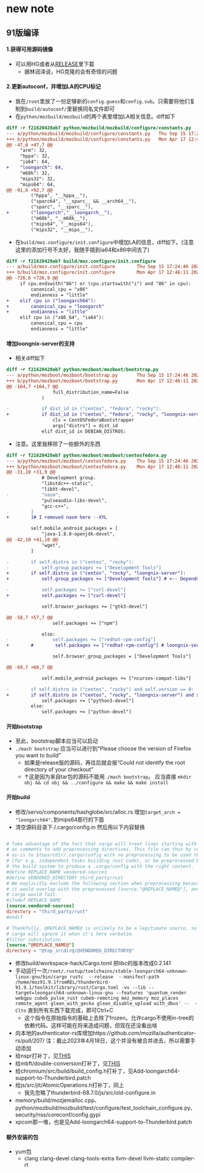 # new note
91版编译
-----

#### 1.获得可用源码镜像

*   可以用HG或者从[RELEASE](https://archive.mozilla.org/pub/thunderbird/releases/)里下载
    *   据林润泽说，HG克隆的会有奇怪的问题
        

#### 2.更新autoconf，并增加LA的CPU标记

*   我在`/root`里放了一份足够新的`config.guess`和`config.sub`。只需要将他们复制到`build/autoconf/`里替换同名文件即可
*   在`python/mozbuild/mozbuild`的两个表里增加LA相关信息。diff如下

```diff
diff -r f21620428eb7 python/mozbuild/mozbuild/configure/constants.py
--- a/python/mozbuild/mozbuild/configure/constants.py   Thu Sep 15 17:24:46 2022 +0200
+++ b/python/mozbuild/mozbuild/configure/constants.py   Mon Apr 17 12:42:46 2023 +0800
@@ -47,6 +47,7 @@
     "arm": 32,
     "hppa": 32,
     "ia64": 64,
+    "loongarch": 64,
     "m68k": 32,
     "mips32": 32,
     "mips64": 64,
@@ -91,6 +92,7 @@
         ("hppa", "__hppa__"),
         ("sparc64", "__sparc__ && __arch64__"),
         ("sparc", "__sparc__"),
+        ("loongarch","__loongarch__"),
         ("m68k", "__m68k__"),
         ("mips64", "__mips64"),
         ("mips32", "__mips__"),
```

*   在`build/moz.configure/init.configure`中增加LA的信息，diff如下。(注意这里的添加行号不太好，我随手插到ia64和x86中间去了)

```diff
diff -r f21620428eb7 build/moz.configure/init.configure
--- a/build/moz.configure/init.configure        Thu Sep 15 17:24:46 2022 +0200
+++ b/build/moz.configure/init.configure        Mon Apr 17 12:46:11 2023 +0800
@@ -726,6 +726,9 @@
     if cpu.endswith("86") or (cpu.startswith("i") and "86" in cpu):
         canonical_cpu = "x86"
         endianness = "little"
+    elif cpu in ("loongarch64"):
+        canonical_cpu = "loongarch"
+        endianness = "little"
     elif cpu in ("x86_64", "ia64"):
         canonical_cpu = cpu
         endianness = "little"
```

#### 增加loongnix-server的支持

*   相关diff如下

```diff
diff -r f21620428eb7 python/mozboot/mozboot/bootstrap.py
--- a/python/mozboot/mozboot/bootstrap.py       Thu Sep 15 17:24:46 2022 +0200
+++ b/python/mozboot/mozboot/bootstrap.py       Mon Apr 17 12:46:11 2023 +0800
@@ -164,7 +164,7 @@
                 full_distribution_name=False
             )

-            if dist_id in ("centos", "fedora", "rocky"):
+            if dist_id in ("centos", "fedora", "rocky", "loongnix-server"):
                 cls = CentOSFedoraBootstrapper
                 args["distro"] = dist_id
             elif dist_id in DEBIAN_DISTROS:
```

*   注意。这里我移除了一些额外的东西

```diff
diff -r f21620428eb7 python/mozboot/mozboot/centosfedora.py
--- a/python/mozboot/mozboot/centosfedora.py    Thu Sep 15 17:24:46 2022 +0200
+++ b/python/mozboot/mozboot/centosfedora.py    Mon Apr 17 12:46:11 2023 +0800
@@ -31,10 +31,9 @@
             # Development group.
             "libstdc++-static",
             "libXt-devel",
-            "nasm",
             "pulseaudio-libs-devel",
             "gcc-c++",
-        ]
+        ]# I removed nasm here --XYL

         self.mobile_android_packages = [
             "java-1.8.0-openjdk-devel",
@@ -42,10 +41,10 @@
             "wget",
         ]

-        if self.distro in ("centos", "rocky"):
-            self.group_packages += ["Development Tools"]
+        if self.distro in ("centos", "rocky", "loongnix-server"):
+            self.group_packages += ["Development Tools"] # <-- Depends on this  --XYL

-            self.packages += ["curl-devel"]
+            self.packages += ["curl-devel"]

             self.browser_packages += ["gtk3-devel"]

@@ -58,7 +57,7 @@
                 self.packages += ["npm"]

             else:
-                self.packages += ["redhat-rpm-config"]
+        #        self.packages += ["redhat-rpm-config"] # loongnix-server does not contain this --XYL

                 self.browser_group_packages = ["Development Tools"]

@@ -69,7 +68,7 @@

             self.mobile_android_packages += ["ncurses-compat-libs"]

-        if self.distro in ("centos", "rocky") and self.version == 8:
+        if self.distro in ("centos", "rocky", "loongnix-server") and self.version == 8: # for loongnix-server the version is 8
             self.packages += ["python3-devel"]
         else:
             self.packages += ["python-devel"]
```

#### 开始bootstrap

*   至此，bootstrap脚本应当可以启动
*   `./mach bootstrap` 应当可以进行到“Please choose the version of Firefox you want to build”
    *   如果是release版的源码，再往后就会报“Could not identify the root directory of your checkout”
    *   ↑这是因为来自tar包的源码不能用`./mach bootstrap`。 应当直接 `mkdir obj && cd obj && ../configure && make && make install`

#### 开始build
*  修改/servo/components/hashglobe/src/alloc.rs 增加`target_arch = "loongarch64",`到mips64那行的下面
*  清空源码目录下./.cargo/config.in 然后用以下内容替换
```toml

# Take advantage of the fact that cargo will treat lines starting with #
# as comments to add preprocessing directives. This file can thus by copied
# as-is to $topsrcdir/.cargo/config with no preprocessing to be used there
# (for e.g. independent tasks building rust code), or be preprocessed by
# the build system to produce a .cargo/config with the right content.
#define REPLACE_NAME vendored-sources
#define VENDORED_DIRECTORY third_party/rust
# We explicitly exclude the following section when preprocessing because
# it would overlap with the preprocessed [source."@REPLACE_NAME@"], and
# cargo would fail.
#ifndef REPLACE_NAME
[source.vendored-sources]
directory = "third_party/rust"
#endif

# Thankfully, @REPLACE_NAME@ is unlikely to be a legitimate source, so
# cargo will ignore it when it's here verbatim.
#filter substitution
[source."@REPLACE_NAME@"]
directory = "@top_srcdir@/@VENDORED_DIRECTORY@"
```
*  修改build/workspace-hack/Cargo.toml  把libc的版本改成0.2.141
*  手动运行一次`/root/.rustup/toolchains/stable-loongarch64-unknown-linux-gnu/bin/cargo rustc  --release  --manifest-path /home/moz91.9.1fromREL/thunderbird-91.9.1/toolkit/library/rust/Cargo.toml -vv --lib --target=loongarch64-unknown-linux-gnu --features 'quantum_render webgpu cubeb_pulse_rust cubeb-remoting moz_memory moz_places remote_agent glean_with_gecko glean_disable_upload with_dbus' --  -Clto` 直到所有东西下载完成，即可Ctrl+C   
   *    这个指令在原始指令的基础上去除了frozen。允许cargo不使用in-tree的依赖代码。这样可能在将来造成问题，但现在还没看出啥
*  向本地的authenticator-rs库增加https://github.com/mozilla/authenticator-rs/pull/207/    注：截止2023年4月18日，这个并没有被合并进去，所以需要手动添加
*  给nspr打补丁，见[THIS](https://hg.mozilla.org/projects/nspr/rev/935cb7d70045c6aff422537733c83565b8a617b6)
*  给mbft/double-conversion打补丁，见[THIS](https://github.com/google/double-conversion/pull/162/files)
*  给chromium/src/build/build_config.h打补丁，见Add-loongarch64-support-to-Thunderbird.patch
*  给js/src/jit/AtomicOperations.h打补丁，同上
   *   我先忽略了thunderbird-68.7.0/js/src/old-configure.in
*  memory/build/mozjemalloc.cpp、python/mozbuild/mozbuild/test/configure/test_toolchain_configure.py、security/nss/coreconf/config.gypi   
*  xpcom那一堆，也是见Add-loongarch64-support-to-Thunderbird.patch


#### 额外安装的包
*  yum包
   * clang clang-devel clang-tools-extra llvm-devel llvm-static  compiler-rt
